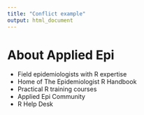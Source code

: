 ```yaml
---
title: "Conflict example"
output: html_document
---
```


# About Applied Epi

 -  Field epidemiologists with R expertise
 -  Home of The Epidemiologist R Handbook
 -  Practical R training courses
 -  Applied Epi Community 
 -  R Help Desk 
